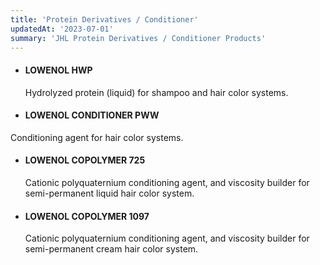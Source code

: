 ```yaml
---
title: 'Protein Derivatives / Conditioner'
updatedAt: '2023-07-01'
summary: 'JHL Protein Derivatives / Conditioner Products'
---
```


- #### LOWENOL HWP

  Hydrolyzed protein (liquid) for shampoo and hair color systems.

- #### LOWENOL CONDITIONER PWW

Conditioning agent for hair color systems.

- #### LOWENOL COPOLYMER 725

  Cationic polyquaternium conditioning agent, and viscosity builder for semi-permanent liquid hair color system.

- #### LOWENOL COPOLYMER 1097

  Cationic polyquaternium conditioning agent, and viscosity builder for semi-permanent cream hair color system.

